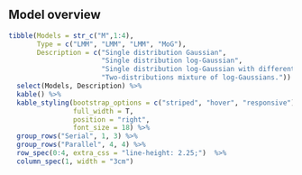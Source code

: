 ## Model overview

```r
tibble(Models = str_c("M",1:4),
       Type = c("LMM", "LMM", "LMM", "MoG"),
       Description = c("Single distribution Gaussian",
                       "Single distribution log-Gaussian",
                       "Single distribution log-Gaussian with different variance components per text location",
                       "Two-distributions mixture of log-Gaussians.")) %>% 
  select(Models, Description) %>% 
  kable() %>% 
  kable_styling(bootstrap_options = c("striped", "hover", "responsive"),
                full_width = T, 
                position = "right",
                font_size = 18) %>% 
  group_rows("Serial", 1, 3) %>% 
  group_rows("Parallel", 4, 4) %>% 
  row_spec(0:4, extra_css = "line-height: 2.25;")  %>% 
  column_spec(1, width = "3cm")

```
